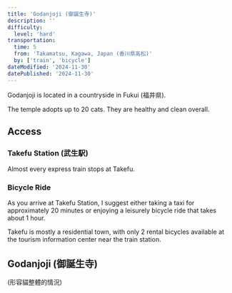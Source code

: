 ```yaml
---
title: 'Godanjoji (御誕生寺)'
description: ''
difficulty:
  level: 'hard'
transportation:
  time: 5
  from: 'Takamatsu, Kagawa, Japan (香川県高松)'
  by: ['train', 'bicycle']
dateModified: '2024-11-30'
datePublished: '2024-11-30'
---
```


Godanjoji is located in a countryside in Fukui (福井県).

The temple adopts up to 20 cats. They are healthy and clean overall.

## Access

### Takefu Station (武生駅)

Almost every express train stops at Takefu.

### Bicycle Ride

As you arrive at Takefu Station, I suggest either taking a taxi for approximately 20 minutes or enjoying a leisurely bicycle ride that takes about 1 hour.

Takefu is mostly a residential town, with only 2 rental bicycles available at the tourism information center near the train station.

## Godanjoji (御誕生寺)

(形容貓整體的情況)
